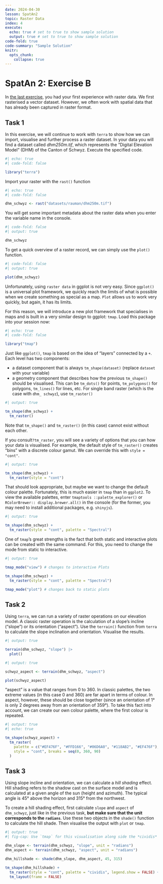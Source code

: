 ```yaml
---
date: 2024-04-30
lesson: SpatAn2
topic: Raster Data
index: 4
execute:
  echo: true # set to true to show sample solution
  output: true # set to true to show sample solution
code-fold: true
code-summary: "Sample Solution"
knitr:
  opts_chunk:
    collapse: true  
---
```


# SpatAn 2: Exercise B {#sec-raster-intro}

In [the last exercise](#sec-raster-intro1), you had your first experience with raster data. We first rasterised a vector dataset. However, we often work with spatial data that has already been captured in raster format.

## Task 1

In this exercise, we will continue to work with `terra` to show how we can import, visualise and further process a raster dataset. In your data you will find a dataset called *dhm250m.tif*, which represents the "Digital Elevation Model" (DHM) of the Canton of Schwyz. Execute the specified code.

```r
#| echo: true
#| code-fold: false

library("terra")
```

Import your raster with the `rast()` function

```r
#| echo: true
#| code-fold: false

dhm_schwyz <- rast("datasets/rauman/dhm250m.tif")
```

You will get some important metadata about the raster data when you enter the variable name in the console.

```r
#| code-fold: false
#| output: true

dhm_schwyz
```

To get a quick overview of a raster record, we can simply use the `plot()` function.

```r
#| code-fold: false
#| output: true

plot(dhm_schwyz)
```

Unfortunately, using `raster data` in ggplot is not very easy. Since `ggplot()` is a universal plot framework, we quickly reach the limits of what is possible when we create something as special as a map. `Plot` allows us to work very quickly, but again, it has its limits. 

For this reason, we will introduce a new plot framework that specialises in maps and is built in a very similar design to ggplot: `tmap`. Load this package into your session now:

```r
#| echo: true
#| code-fold: false

library("tmap")
```

Just like `ggplot()`, `tmap` is based on the idea of "layers" connected by a `+`. Each level has two components:

- a dataset component that is always `tm_shape(dataset)` (replace `dataset` with your variable)
- a geometry component that describes how the previous `tm_shape()` should be visualised. This can be `tm_dots()` for points, `tm_polygons()` for polygons, `tm_lines()` for lines, etc. For single band raster (which is the case with `dhm_ schwyz`), use `tm_raster()`

```r
#| output: true

tm_shape(dhm_schwyz) +
  tm_raster()
```

Note that `tm_shape()` and `tm_raster()` (in this case) cannot exist without each other.

If you consult`?tm_raster`, you will see a variety of options that you can how your data is visualised. For example, the default style of `tm_raster()` creates "bins" with a discrete colour gamut. We can override this with `style = "cont"`.

```r
#| output: true

tm_shape(dhm_schwyz) +
  tm_raster(style = "cont")
```

That should look appropriate, but maybe we want to change the default colour palette. Fortunately, this is much easier in `tmap` than in `ggplot2`. To view the available palettes, enter `tmaptools ::palette_explorer()` or `RColorBrewer:: display.brewer.all()` in the console (for the former, you may need to install additional packages, e.g. `shinyjs`).

```r
#| output: true

tm_shape(dhm_schwyz) +
  tm_raster(style = "cont", palette = "Spectral")
```

One of `tmap`'s great strengths is the fact that both static and interactive plots can be created with the same command. For this, you need to change the mode from static to interactive.

```r
#| output: true

tmap_mode("view") # changes to interactive Plots

tm_shape(dhm_schwyz) +
  tm_raster(style = "cont", palette = "Spectral")

tmap_mode("plot") # changes back to static plots
```

## Task 2 {#sec-raster-slope}

Using `terra`, we can run a variety of raster operations on our elevation model. A classic raster operation is the calculation of a slope's incline ("slope") or its orientation ("aspect"). Use the `terrain()` function from `terra` to calculate the slope inclination and orientation. Visualise the results.

```r
#| output: true

terrain(dhm_schwyz, "slope") |>
  plot()
```

```r
#| output: true

schwyz_aspect <- terrain(dhm_schwyz, "aspect")

plot(schwyz_aspect)
```

::: {.callout-note}
"aspect" is a value that ranges from 0 to 360. In classic palettes, the two extreme values (in this case 0 and 360) are far apart in terms of colour. In aspect, however, these should be close together (since an orientation of 1° is only 2 degrees away from an orientation of 359°). To take this fact into account, we can create our own colour palette, where the first colour is repeated.
:::

```r
#| output: true
#| echo: true

tm_shape(schwyz_aspect) +
  tm_raster(
    palette = c("#EF476F", "#FFD166", "#06D6A0", "#118AB2", "#EF476F"),
    style = "cont", breaks = seq(0, 360, 90)
  )
```

## Task 3

Using slope incline and orientation, we can calculate a *hill shading* effect. Hill shading refers to the shadow cast on the surface model and is calculated at a given angle of the sun (height and azimuth). The typical angle is 45° above the horizon and 315° from the northwest.

To create a hill shading effect, first calculate `slope` and `aspect` of `dhm_schwyz`, just like in the previous task, **but make sure that the unit corresponds to the `radians`**. Use these two objects in the `shade()` function to calculate the hill shade. Then visualise the output with `plot` or `tmap`.

```r
#| output: true
#| fig-cap: Use `tmap` for this visualisation along side the *cividis* colour palette

dhm_slope <- terrain(dhm_schwyz, "slope", unit = "radians")
dhm_aspect <- terrain(dhm_schwyz, "aspect", unit = "radians")

dhm_hillshade <- shade(dhm_slope, dhm_aspect, 45, 315)

tm_shape(dhm_hillshade) +
  tm_raster(style = "cont", palette = "cividis", legend.show = FALSE) +
  tm_layout(frame = FALSE)
```